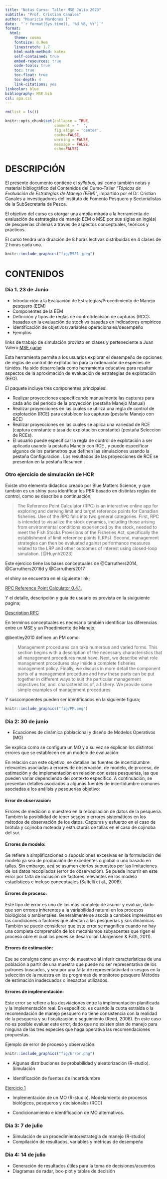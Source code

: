 ```yaml
---
title: "Notas Curso- Taller MSE Julio 2023"
subtitle: "Prof. Cristian Canales"
author: "Mauricio Mardones I"
date:  "`r format(Sys.time(), '%d %B, %Y')`"
format:
  html:
    theme: cosmo
    fontsize: 0.9em
    linestretch: 1.7
    html-math-method: katex
    self-contained: true
    embed-resources: true
    code-tools: true
    toc: true
    toc-float: true
    toc-depth: 4
    link-citations: yes
linkcolor: blue
bibliography: MSE.bib
csl: apa.csl
---
```


```r
rm(list = ls())
```


```r
knitr::opts_chunk$set(collapse = TRUE, 
                      comment = "  ", 
                      fig.align = 'center',
                      cache=FALSE,
                      warning = FALSE,
                      message = FALSE,
                      echo=FALSE)
```

# DESCRIPCIÓN

El presente documento contiene el *syllabus*, así como también notas y material bibliográfico del Contenidos del Curso-Taller *"Tópicos de Evaluación de Estrategias de Manejo (EEM)*", impartido por el Dr. Cristian Canales  a investigadores del Instituto de Fomento Pesquero y Sectorialistas de la SubSecretaria de Pesca.

El objetivo del curso es otorgar una amplia mirada a la herramienta de evaluación de estrategias de manejo EEM o MSE por sus siglas en inglés) de pesquerías chilenas a través de aspectos conceptuales, teóricos y prácticos.

El curso tendrá una druación de 8 horas lectivas distribuidas en 4 clases de 2 horas cada una.

```r
knitr::include_graphics("fig/MSE1.jpeg")
```

# CONTENIDOS

### Día 1. 23 de Junio 

- Introducción a la Evaluación de Estrategias/Procedimiento de Manejo pesquero (EEM)
- Componentes de la EEM
- Definición y tipos de reglas de control/decisión de capturas (RCC): basadas en la evaluación de stock vs basadas en indicadores empíricos
- Identificación de objetivos/variables operacionales/desempeño
- Ejemplos




links de trabajo de simulación provisto en clases y perteneciente a Juan Valero [MSE game](https://valeromaspez.shinyapps.io/tunamse_opo_spn/)

Esta herramienta permite a los usuarios explorar el desempeño de opciones de reglas de control de explotación para la ordenación de especies de túnidos. Ha sido desarrollada como herramienta educativa para resaltar aspectos de la aproximación de evaluación de estrategias de explotación (EEO).

El paquete incluye tres componentes principales:

- Realizar proyecciones especificando manualmente las capturas para cada año del período de la proyección (pestaña Manejo Manual)
- Realizar proyecciones en las cuales se utiliza una regla de control de explotación (RCE) para establecer las capturas (pestaña Manejo con RCE)
- Realizar proyecciones en las cuales se aplica una variedad de RCE (captura constante o tasa de explotación constante) (pestaña Seleccion de RCEs).
- El usuario puede especificar la regla de control de explotación a ser aplicada usando la pestaña Manejo con RCE , y puede especificar algunos de los parámetros que definen las simulaciones usando la pestaña Configuracion . Los resultados de las proyecciones de RCE se presentan en la pestaña Resumen .

### Otro ejercicio de simulación de HCR

Existe otro elemento didactico creado por Blue Matters Science,  y que también es un shiny para identficar los PBR basado en distintas reglas de control, como se describe a continuación;

> The Reference Point Calculator (RPC) is an interactive online app for exploring and deriving limit and target reference points for Canadian fisheries. Use of the RPC falls into two general categories. First, RPC is intended to visualize the stock dynamics, including those arising from environmental conditions experienced by the stock, needed to meet the Fish Stocks Provisions of the Fisheries Act, specifically the establishment of limit reference points (LRPs). Second, management strategies can then be evaluated against performance measures related to the LRP and other outcomes of interest using closed-loop simulation. [@Huynh2023]

Este ejercico tiene las bases conceptuales de @Carruthers2014,  @Carruthers2016d y @Carruthers2017

el shiny se encuentra en el siguiente link;

[RPC Reference Point Calculator 0.4.1.](https://shiny.bluematterscience.com/app/rpc)

Y el detalle, descripción y guia de usuario es provista en la siuiguiente pagina;

[Description RPC](https://blue-matter.github.io/openMSE/RPC-User-Guide.html)


En terminos conceptuales es necesario también identificar las diferencias entre un MSE y un Proedimiento de Manejo;

@bentley2010 definen un PM como:
 
 > Management procedures can take numerous and varied forms. This section begins with a description of the necessary characteristics that all management procedures must have. Next, we describe what role management procedures play inside a complete fisheries management policy. Finally, we discuss in more detail the component parts of a management procedure and how these
parts can be put together in different ways to suit the particular management objectives for, and. characteristics of, a fishery. We provide some simple examples of management procedures.


Y suscompoentes pueden ser identificados en la siguiente figura;


```r
knitr::include_graphics("fig/PM.png")
```



### Dia 2: 30 de junio 

- Ecuaciones de dinámica poblacional y diseño de Modelos Operativos (MO)

Se explica como se configura un MO y a su vez se explican los distintos errores que se establecen en un modelo de evaluación:

En relación con este objetivo, se detallan las fuentes de incertidumbre relevantes asociadas a errores de observación, de modelo, de proceso, de estimación y de implementación en relación con estas pesquerías, las que pueden variar dependiendo del contexto específico. A continuación, se presentan detalles asociados a algunas fuentes de incertidumbre comunes asociadas a los análisis y pesquerías objetivo:

#### Error de observación:

Errores de medición o muestreo en la recopilación de datos de la pesquería. También la posibilidad de tener sesgos o errores sistemáticos en los métodos de observación de los datos. Capturas y esfuerzo en el caso de brótula y cojinoba moteada y estructuras de tallas en el caso de cojinoba del
sur.

#### Errores de modelo:

Se refiere a simplificaciones o suposiciones excesivas en la formulación del modelo ya sea de producción de excedentes o global o uno basado en tallas. Sin embargo, acá se asumen ciertos supuestos por las limitaciones de los datos recopilados (error de observación). Se puede incurrir en
este error por falta de inclusión de factores relevantes en los modelo estadísticos e incluso conceptuales (Saltelli et al., 2008).

#### Errores de proceso:

Este tipo de error es uno de los más complejo de asumir y evaluar, dado que son errores inherentes a la variabilidad natural en los procesos biológicos o ambientales. Generalmente se asocia a cambios imprevistos en las condiciones o factores que afectan a las pesquerías y sus dinámicas. También se puede considerar que este error se magnifica cuando no hay una completa comprensión de los mecanismos subyacentes que rigen el proceso obre el cual los peces se desarrollan (Jorgensen & Fath, 2011).


#### Errores de estimación:
Ese se consigna como un error de muestreo al inferir características de una población a partir de una muestra que puede no ser representativa de los patrones buscados, y sea por una falta de representatividad o sesgos en la selección de la muestra en los programas de monitoreo pesquero
Métodos de estimación inadecuados o inexactos utilizados.

#### Errores de implementación:

Este error se refiere a las desviaciones entre la implementación planificada y la implementación real. En específico, es cuando la cuota extraída o la recomendación de manejo pesquero no tiene consistencia con la realidad de la pesquería y su fiscalización o seguimiento (Reed, 2008). En este caso no es posible evaluar este error, dado que no existen plan de manejo para ninguna de las tres especies que haga operativa las recomendaciones propuestas.

Ejemplo de error de proceso y observación:

```r
knitr::include_graphics("fig/Error.png")
```


- Algunas distribuciones de probabilidad y aleatorización (R-studio). Simulación

- Identificación de fuentes de incertidumbre

[Ejercicio 1](Ejercico-1.html)

- Implementación de un MO (R-studio). Modelamiento de procesos biológicos, pesqueros y decisionales (RCC)



- Condicionamiento e identificación de MO alternativos.




### Dia 3: 7 de julio 

- Simulación de un procedimiento/estrategia de manejo (R-studio)
- Compilación de resultados, variables y métricas de desempeño



### Dia 4: 14 de julio 
- Generación de resultados útiles para la toma de decisiones/acuerdos
- Diagramas de radar, box-plot y tablas de decisión

